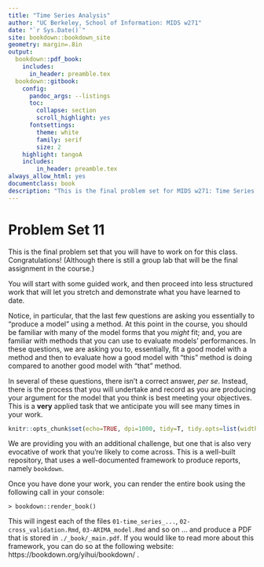 ```yaml
---
title: "Time Series Analysis"
author: "UC Berkeley, School of Information: MIDS w271"
date: "`r Sys.Date()`"
site: bookdown::bookdown_site
geometry: margin=.8in
output:
  bookdown::pdf_book:
    includes:
      in_header: preamble.tex
  bookdown::gitbook:
    config:
      pandoc_args: --listings
      toc:
        collapse: section
        scroll_highlight: yes
      fontsettings:
        theme: white
        family: serif
        size: 2
    highlight: tangoA
    includes:
        in_header: preamble.tex
always_allow_html: yes
documentclass: book
description: "This is the final problem set for MIDS w271: Time Series and Discrete Models! You've made it this far!"
---
```




# Problem Set 11 {-}

This is the final problem set that you will have to work on for this class. Congratulations! (Although there is still a group lab that will be the final assignment in the course.)

You will start with some guided work, and then proceed into less structured work that will let you stretch and demonstrate what you have learned to date.

Notice, in particular, that the last few questions are asking you essentially to "produce a model" using a method. At this point in the course, you should be familiar with many of the model forms that you *might* fit; and, you are familiar with methods that you can use to evaluate models' performances. In these questions, we are asking you to, essentially, fit a good model with a method and then to evaluate how a good model with "this" method is doing compared to another good model with "that" method.

In several of these questions, there isn't a correct answer, *per se*. Instead, there is the process that you will undertake and record as you are producing your argument for the model that you think is best meeting your objectives. This is a **very** applied task that we anticipate you will see many times in your work.

```r
knitr::opts_chunk$set(echo=TRUE, dpi=1000, tidy=T, tidy.opts=list(width.cutoff=80))
```

We are providing you with an additional challenge, but one that is also very evocative of work that you're likely to come across. This is a well-built repository, that uses a well-documented framework to produce reports, namely `bookdown`.

Once you have done your work, you can render the entire book using the following call in your console:

    > bookdown::render_book()

This will ingest each of the files `01-time_series_...`, `02-cross_validation.Rmd`, `03-ARIMA_model.Rmd` and so on ... and produce a PDF that is stored in `./_book/_main.pdf`. If you would like to read more about this framework, you can do so at the following website: https://bookdown.org/yihui/bookdown/ .
